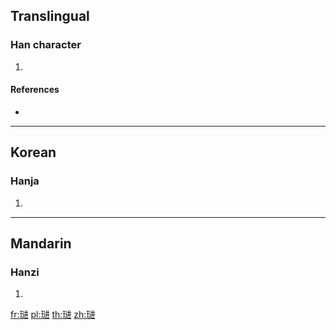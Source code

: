 {{character info/new}}
{{also|璡}}
==Translingual==

===Han character===
{{Han char|rn=96|rad=玉|as=07|sn=11|four=|canj=MGYTT|ids=⿰𤣩进}}

# {{defn|Han|sort=玉07}}

====References====
* {{Han ref|kx=0736.081|hdz=21114.130|uh=740E|ud=29710}}

----

==Korean==

===Hanja===
{{ko-hanja|hangeul=진|eumhun=|rv=jin|mr=chin|y=cin}}

# {{defn|lang=ko|sort=玉07}}

----

==Mandarin==

===Hanzi===
{{cmn-hanzi|pin=[[jīn]] ([[jin1]]), [[jìn]] ([[jin4]])|wg=chin<sup>1</sup>, chin<sup>4</sup>}}

# {{defn|lang=cmn|sort=玉07}}

[[fr:琎]]
[[pl:琎]]
[[th:琎]]
[[zh:琎]]